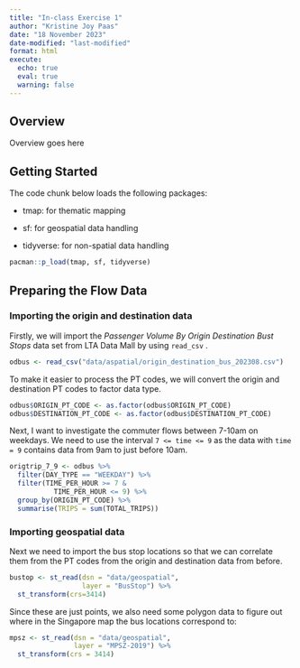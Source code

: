 ```yaml
---
title: "In-class Exercise 1"
author: "Kristine Joy Paas"
date: "18 November 2023"
date-modified: "last-modified"
format: html
execute: 
  echo: true
  eval: true
  warning: false
---
```


## Overview

Overview goes here

## Getting Started

The code chunk below loads the following packages:

-   tmap: for thematic mapping

-   sf: for geospatial data handling

-   tidyverse: for non-spatial data handling

```r
pacman::p_load(tmap, sf, tidyverse)
```

## Preparing the Flow Data

### Importing the origin and destination data

Firstly, we will import the *Passenger Volume By Origin Destination Bust Stops* data set from LTA Data Mall by using `read_csv` .

```r
odbus <- read_csv("data/aspatial/origin_destination_bus_202308.csv")
```

To make it easier to process the PT codes, we will convert the origin and destination PT codes to factor data type.

```r
odbus$ORIGIN_PT_CODE <- as.factor(odbus$ORIGIN_PT_CODE)
odbus$DESTINATION_PT_CODE <- as.factor(odbus$DESTINATION_PT_CODE)
```

Next, I want to investigate the commuter flows between 7-10am on weekdays. We need to use the interval `7 <= time <= 9` as the data with `time = 9` contains data from 9am to just before 10am.

```r
origtrip_7_9 <- odbus %>%
  filter(DAY_TYPE == "WEEKDAY") %>%
  filter(TIME_PER_HOUR >= 7 &
           TIME_PER_HOUR <= 9) %>%
  group_by(ORIGIN_PT_CODE) %>%
  summarise(TRIPS = sum(TOTAL_TRIPS))
```

### Importing geospatial data

Next we need to import the bus stop locations so that we can correlate them from the PT codes from the origin and destination data from before.

```r
bustop <- st_read(dsn = "data/geospatial",
                  layer = "BusStop") %>%
  st_transform(crs=3414)
```

Since these are just points, we also need some polygon data to figure out where in the Singapore map the bus locations correspond to:

```r
mpsz <- st_read(dsn = "data/geospatial",
                layer = "MPSZ-2019") %>%
  st_transform(crs = 3414)
```
